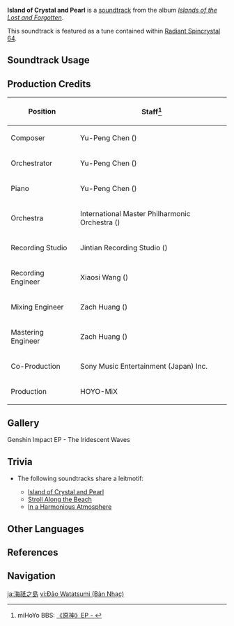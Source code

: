 {{Soundtrack Infobox
|image          = Islands of the Lost and Forgotten.png
|album          = Islands of the Lost and Forgotten
|disc           = 1
|number         = 01
|featured       =
|featured2      =
|featured3      =
|featured_disc  =
|featured_disc2 =
|featured_disc3 =
|youtube_id     = BeQCuNmKAvM
|youtube_time   = 1
|spotify_id     = 1Ngh1FYq2CSZnyMXdnJ9zD
|previous       =
|next           = Illuminated Coral Palace
}}
'''Island of Crystal and Pearl''' is a [[soundtrack]] from the album ''[[Islands of the Lost and Forgotten]]''.

This soundtrack is featured as a tune contained within [[Radiant Spincrystal 64]].

==Soundtrack Usage==
{{Soundtrack Usage
|quest    = 
|location = Watatsumi Island
|domain   = 
|teapot   = 64
}}

==Production Credits==
{| class="wikitable"
! Position
! Staff<ref>miHoYo BBS: [https://m.bbs.mihoyo.com/ys/#/article/18465998 《原神》EP - {{zh|浮岳映虹之波}}]</ref>
|-
! Composer
| Yu-Peng Chen ({{zh|陈致逸}})
|-
! Orchestrator
| Yu-Peng Chen ({{zh|陈致逸}})
|-
! Piano
| Yu-Peng Chen ({{zh|陈致逸}})
|-
! Orchestra
| International Master Philharmonic Orchestra ({{zh|国际首席爱乐乐团}})
|-
! Recording Studio
| Jintian Recording Studio ({{zh|金田录音棚}})
|-
! Recording Engineer
| Xiaosi Wang ({{zh|王小四}})
|-
! Mixing Engineer
| Zach Huang ({{zh|黄巍}})
|-
! Mastering Engineer
| Zach Huang ({{zh|黄巍}})
|-
! Co-Production
| Sony Music Entertainment (Japan) Inc.
|-
! Production
| HOYO-MiX
|}

==Gallery==
<gallery>
Genshin Impact EP - The Iridescent Waves
</gallery>

==Trivia==
* <section begin="WatatsumiLeitmotif" />The following soundtracks share a leitmotif:
** [[Island of Crystal and Pearl]]
** [[Stroll Along the Beach]]
** [[In a Harmonious Atmosphere]]<section end="WatatsumiLeitmotif" />

==Other Languages==
{{Other Languages
|en      = Island of Crystal and Pearl
|zhs     = 海祇之岛
|zhs_rm  = Hǎiqí zhī Dǎo
|zht     = 海祇之島
|zht_rm  = Hǎiqí zhī Dǎo
|zh_tl   = 
|ja      = 海祇之島
|ja_rm   = Watatsumi no Shima{{Assumed}}
|ja_tl   = Sea God Island{{Sino|ja}}
|ko      = Island of Crystal and Pearl<ref name="RS">{{Ref/Item|Radiant Spincrystal 64|note=Korean, Spanish, French, Russian, Thai, Vietnamese, German, Indonesian, Portuguese, Turkish}}</ref>
|es      = Island of Crystal and Pearl<ref name="RS" />
|fr      = Island of Crystal and Pearl<ref name="RS" />
|ru      = Island of Crystal and Pearl<ref name="RS" />
|th      = Island of Crystal and Pearl<ref name="RS" />
|vi      = Đảo Watatsumi<ref name="RS" />
|vi_tl   = Watatsumi Island
|de      = Island of Crystal and Pearl<ref name="RS" />
|id      = Island of Crystal and Pearl<ref name="RS" />
|pt      = Island of Crystal and Pearl<ref name="RS" />
|tr      = Island of Crystal and Pearl<ref name="RS" />
}}

==References==
{{Reflist}}

==Navigation==
{{Soundtrack Navbox|Islands of the Lost and Forgotten}}

[[ja:海祇之島]]
[[vi:Đảo Watatsumi (Bản Nhạc)]]